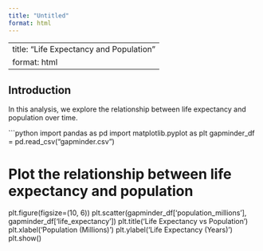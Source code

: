 ```yaml
---
title: "Untitled"
format: html
---
```


---
title: "Life Expectancy and Population"
format: html
---

## Introduction

In this analysis, we explore the relationship between life expectancy and population over time.

```python
import pandas as pd
import matplotlib.pyplot as plt
gapminder_df = pd.read_csv("gapminder.csv")

# Plot the relationship between life expectancy and population
plt.figure(figsize=(10, 6))
plt.scatter(gapminder_df['population_millions'], gapminder_df['life_expectancy'])
plt.title('Life Expectancy vs Population')
plt.xlabel('Population (Millions)')
plt.ylabel('Life Expectancy (Years)')
plt.show()
